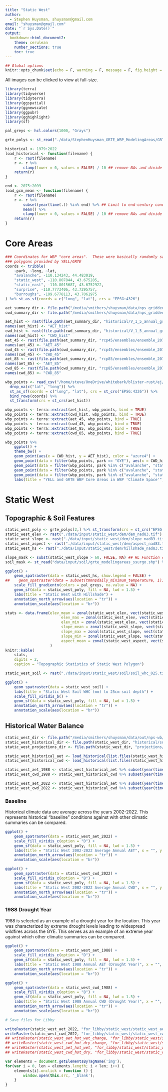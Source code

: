 ```yaml
---
title: "Static West"
author: 
  - Stephen Huysman, shuysman@gmail.com
email: "shuysman@gmail.com"
date: "`r Sys.Date()`"
output:
  bookdown::html_document2:
    theme: cerulean
    number_sections: true
    toc: true
---
```


```r
## Global options
knitr::opts_chunk$set(echo = F, warning = F, message = F, fig.height = 8, fig.width = 10)

```

All images can be clicked to view at full-size.

```r
library(terra)
library(tidyverse)
library(tidyterra)
library(ggspatial)
library(ggnewscale)
library(ggpubr)
library(gghighlight)
library(sf)

pal_greys <- hcl.colors(1000, "Grays")

grte_polys <- st_read("./data/StephenHuysman_GRTE_WBP_ModelingAreas/GRTE_WBP_ModelingAreas_merged.shp")

historical <- 1979:2022
load_historical <- function(filename) {
    r <- rast(filename)
    r <- r %>%
        clamp(lower = 0, values = FALSE) / 10 ## remove NAs and divide by ten (nps gridded wb is provided in units x 10)
    return(r)
}

end <- 2075:2099
load_gcm_mean <- function(filename) {
    r <- rast(filename)
    r <- r %>%
        subset(year(time(.)) %in% end) %>% ## Limit to end-century conditions
        mean() %>%
        clamp(lower = 0, values = FALSE) / 10 ## remove NAs and divide by ten (nps gridded wb is provided in units x 10)
    return(r)
}
```

# Core Areas

``` r

### Coordinates for WBP "core areas".  These were basically randomly sampled w/in the
### polygons provided by YELL/GRTE
coords <- tribble(
    ~park, ~long, ~lat,
    "avalanche", -110.134243, 44.483019,
    "static_west", -110.807844, 43.675285,
    "static_east", -110.8015687, 43.6752922,
    "surprise", -110.7773406, 43.7295757,
    "burroughs", -109.6778113, 43.7061975
) %>% st_as_sf(coords = c("long", "lat"), crs = "EPSG:4326")

aet_summary_dir <- file.path("/media/smithers/shuysman/data/nps_gridded_wb/summary_layers/AET/")
cwd_summary_dir <- file.path("/media/smithers/shuysman/data/nps_gridded_wb/summary_layers/Deficit/")

aet_hist <- rast(file.path(aet_summary_dir, "historical/V_1_5_annual_gridmet_historical_AET_2000_2019_annual_means_cropped_units_mm.tif"))
names(aet_hist) <- "AET_hist"
cwd_hist <- rast(file.path(cwd_summary_dir, "historical/V_1_5_annual_gridmet_historical_Deficit_2000_2019_annual_means_cropped_units_mm.tif"))
names(cwd_hist) <- "CWD_hist"
aet_45 <- rast(file.path(aet_summary_dir, "rcp45/ensembles/ensemble_2070_2099_annual_rcp45_AET_units_mm.tif"))
names(aet_45) <- "AET_45"
cwd_45 <- rast(file.path(cwd_summary_dir, "rcp45/ensembles/ensemble_2070_2099_annual_rcp45_Deficit_units_mm.tif"))
names(cwd_45) <- "CWD_45"
aet_85 <- rast(file.path(aet_summary_dir, "rcp85/ensembles/ensemble_2070_2099_annual_rcp85_AET_units_mm.tif"))
names(aet_85) <- "AET_85"
cwd_85 <- rast(file.path(cwd_summary_dir, "rcp85/ensembles/ensemble_2070_2099_annual_rcp85_Deficit_units_mm.tif"))
names(cwd_85) <- "CWD_85"

wbp_points <- read_csv("/home/steve/OneDrive/whitebark/blister-rust/ej/SITE_LOCATIONS.csv") %>%
  drop_na(c("lat", "long")) %>%
  st_as_sf(coords = c("long", "lat"), crs = st_crs("EPSG:4326")) %>%
  bind_rows(coords) %>%
  st_transform(crs = st_crs(aet_hist))

wbp_points <- terra::extract(aet_hist, wbp_points, bind = TRUE)
wbp_points <- terra::extract(cwd_hist, wbp_points, bind = TRUE)
wbp_points <- terra::extract(aet_45, wbp_points, bind = TRUE)
wbp_points <- terra::extract(cwd_45, wbp_points, bind = TRUE)
wbp_points <- terra::extract(aet_85, wbp_points, bind = TRUE)
wbp_points <- terra::extract(cwd_85, wbp_points, bind = TRUE)

wbp_points %>%
    ggplot() +
    theme_bw() +
    geom_point(aes(x = CWD_hist, y = AET_hist), color = "azure4") +
    geom_point(data = filter(wbp_points, park == "GYE"), aes(x = CWD_hist, y = AET_hist), color = "deepskyblue3") +
    geom_point(data = filter(wbp_points, park %in% c("avalanche", "static_west", "surprise", "burroughs")), aes(x = CWD_hist, y = AET_hist, shape = park), size = 7, color = "green") +
    geom_point(data = filter(wbp_points, park %in% c("avalanche", "static_west", "surprise", "burroughs")), aes(x = CWD_45, y = AET_45, shape = park), size = 7, color = "darkviolet") +
    geom_point(data = filter(wbp_points, park %in% c("avalanche", "static_west", "surprise", "burroughs")), aes(x = CWD_85, y = AET_85, shape = park), size = 7, color = "red") +
    labs(title = "YELL and GRTE WBP Core Areas in WBP 'Climate Space'", x = "CWD", y = "AET")

```

# Static West

## Topographic & Soil Features
```r
static_west_poly <- grte_polys[2,] %>% st_transform(crs = st_crs("EPSG:26912"))
static_west_elev <- rast("./data/input/static_west/dem/dem_nad83.tif")
static_west_slope <- rast("./data/input/static_west/dem/slope_nad83.tif")
static_west_aspect <- rast("./data/input/static_west/dem/aspect_nad83.tif")
static_west_hs <- rast("./data/input/static_west/dem/hillshade_nad83.tif")

slope_mask <- subst(static_west_slope > 60, FALSE, NA) ## HL Function can't take inputs >60 degrees for slope
soil_mask <- st_read("data/input/soil/grte_modelingareas_ssurgo.shp") %>% subset(fid %in% c(15, 16)) ### soil type with NA soil depth, screws up WB calculations

ggplot() +
    geom_spatraster(data = static_west_hs, show.legend = FALSE) +
##    geom_spatraster(data = subset(tmmn$daily_minimum_temperature, 1)) +
    scale_fill_gradientn(colors = pal_greys, na.value = NA) +
    geom_sf(data = static_west_poly, fill = NA, lwd = 1.5) +
    labs(title = "Static West with Hillshade") +
    annotation_north_arrow(aes(location = "tr")) +
    annotation_scale(aes(location = "br"))
```


``` r
stats <- data.frame(elev_mean = zonal(static_west_elev, vect(static_west_poly), fun = "mean")[[1]],
                         elev_max = zonal(static_west_elev, vect(static_west_poly), fun = "max")[[1]],
                         elev_min = zonal(static_west_elev, vect(static_west_poly), fun = "min")[[1]],
                         slope_mean = zonal(static_west_slope, vect(static_west_poly), fun = "mean", na.rm = TRUE)[[1]],
                         slope_max = zonal(static_west_slope, vect(static_west_poly), fun = "max", na.rm = TRUE)[[1]],
                         slope_min = zonal(static_west_slope, vect(static_west_poly), fun = "min", na.rm = TRUE)[[1]],
                         aspect_mean = zonal(static_west_aspect, vect(static_west_poly), fun = "mean", na.rm = TRUE)[[1]]
                    )
knitr::kable(
    stats,
    digits = 2,
    caption = "Topographic Statistics of Static West Polygon")
```

```r
static_west_soil <- rast("./data/input/static_west/soil/soil_whc_025.tif")

ggplot() +
    geom_spatraster(data = static_west_soil) +
    labs(title = "Static West Soil WHC (mm) to 25cm soil depth") +
    scale_fill_viridis_b() +
    geom_sf(data = static_west_poly, fill = NA, lwd = 1.5) +
    annotation_north_arrow(aes(location = "tr")) +
    annotation_scale(aes(location = "br"))
```

## Historical Water Balance

``` r
static_west_dir <- file.path("/media/smithers/shuysman/data/out/nps-wb/static_west/")
static_west_historical_dir <- file.path(static_west_dir, "historical/sums/")
static_west_projections_dir <- file.path(static_west_dir, "projections/sums/")

static_west_historical_aet <- load_historical(list.files(static_west_historical_dir, pattern = ".*AET.*.nc", full.names = TRUE)) %>% mask(soil_mask, inverse = TRUE) %>% mask(slope_mask, inverse = TRUE)
static_west_historical_cwd <- load_historical(list.files(static_west_historical_dir, pattern = ".*Deficit.*.nc", full.names = TRUE)) %>% mask(soil_mask, inverse = TRUE) %>% mask(slope_mask, inverse = TRUE)

static_west_aet_1988 <- static_west_historical_aet %>% subset(year(time(.)) == 1988)
static_west_cwd_1988 <- static_west_historical_cwd %>% subset(year(time(.)) == 1988)

static_west_aet_2022 <- static_west_historical_aet %>% subset(year(time(.)) >= 2002 & year(time(.)) <= 2022) %>% mean()
static_west_cwd_2022 <- static_west_historical_cwd %>% subset(year(time(.)) >= 2002 & year(time(.)) <= 2022) %>% mean()
```

### Baseline

Historical climate data are average across the years 2002-2022.  This
represents historical "baseline" conditions against with other
climatic summaries can be compared.

```r

ggplot() +
    geom_spatraster(data = static_west_aet_2022) +
    scale_fill_viridis_c(option = "D") +
    geom_sf(data = static_west_poly, fill = NA, lwd = 1.5) +
    labs(title = "Static West 2002-2022 Average Annual AET", x = "", y = "") +
    annotation_north_arrow(aes(location = "tr")) +
    annotation_scale(aes(location = "br"))

ggplot() +
    geom_spatraster(data = static_west_cwd_2022) +
    scale_fill_viridis_c(option = "B") +
    geom_sf(data = static_west_poly, fill = NA, lwd = 1.5) +
    labs(title = "Static West 2002-2022 Average Annual CWD", x = "", y = "") +
    annotation_north_arrow(aes(location = "tr")) +
    annotation_scale(aes(location = "br"))

```

### 1988 Drought Year

1988 is selected as an example of a drought year for the location.
This year was characterized by extreme drought levels leading to
widespread wildfires across the GYE.  This serves as an example of an
extreme year against which other climatic summaries can be compared.

``` r

ggplot() +
    geom_spatraster(data = static_west_aet_1988) +
    scale_fill_viridis_c(option = "D") +
    geom_sf(data = static_west_poly, fill = NA, lwd = 1.5) +
    labs(title = "Static West 1988 Annual AET (Drought Year)", x = "", y = "") +
    annotation_north_arrow(aes(location = "tr")) +
    annotation_scale(aes(location = "br"))

ggplot() +
    geom_spatraster(data = static_west_cwd_1988) +
    scale_fill_viridis_c(option = "B") +
    geom_sf(data = static_west_poly, fill = NA, lwd = 1.5) +
    labs(title = "Static West 1988 Annual CWD (Drought Year)", x = "", y = "") +
    annotation_north_arrow(aes(location = "tr")) +
    annotation_scale(aes(location = "br"))
```


<!-- ## Projected Water Balance  -->


<!-- Four GCM/Emission Scenario combinations were selected to bracket the range of -->
<!-- plausible future climates based on 'Warm/Wet', 'Warm/Dry', 'Hot/Wet', -->
<!-- and 'Hot/Dry' scenarios determined by changes in annual Temperature -->
<!-- and Precipitation.  These show the most extreme projections of future -->
<!-- climate.  For visualizations of future AET and CWD, only the "best" -->
<!-- and "worst" case scenarios are showing for the sake of brevity. -->
<!-- Climate projections are summarized across the years 2075-2099 to -->
<!-- represent "end-of-century" conditions.  Given the long amounts of time -->
<!-- needed for WBP trees to reach reproductive maturity, this is -->
<!-- approximately the time period that trees planted today would be -->
<!-- producing cones. -->

<!-- | Future   | GCM           | Scenario | Note                                                                  | -->
<!-- |----------|---------------|----------|-----------------------------------------------------------------------| -->
<!-- | Warm Wet | MRI-CGCM3     | RCP8.5   |                                                                       | -->
<!-- | Hot Wet  | CanESM2       | RCP8.5   | 'Best-Case' AET Scenario (Highest)                                    | -->
<!-- | Warm Dry | MRI-CGCM3     | RCP4.5   | 'Worse-Case' AET Scenario (Lowest), 'Best-Case' CWD Scenario (Lowest) | -->
<!-- | Hot Dry  | HadGEM2-CC365 | RCP8.5   | 'Worse-Case' CWD Scenario (Highest)                                   | -->



<!-- ```{r, static_west-projections, fig.height = 8, fig.width = 16, fig.cap = "Projected Water Balance"} -->
<!-- ## best_case_aet: hot_wet -->
<!-- ## worse_case_aet: warm_dry -->
<!-- ## best_case_cwd: warm_dry -->
<!-- ## worst_case_cwd: hot_dry -->

<!-- static_west_aet_warm_wet <- load_gcm_mean(file.path(static_west_projections_dir, "MRI-CGCM3_rcp85_AET_annual_sum.nc"))  %>% mask(soil_mask, inverse = TRUE) %>% mask(slope_mask, inverse = TRUE) -->
<!-- static_west_aet_hot_wet <- load_gcm_mean(file.path(static_west_projections_dir,"CanESM2_rcp85_AET_annual_sum.nc"))  %>% mask(soil_mask, inverse = TRUE) %>% mask(slope_mask, inverse = TRUE) -->
<!-- static_west_aet_warm_dry <- load_gcm_mean(file.path(static_west_projections_dir, "MRI-CGCM3_rcp45_AET_annual_sum.nc"))  %>% mask(soil_mask, inverse = TRUE) %>% mask(slope_mask, inverse = TRUE) -->
<!-- static_west_aet_hot_dry <- load_gcm_mean(file.path(static_west_projections_dir,"HadGEM2-CC365_rcp85_AET_annual_sum.nc"))  %>% mask(soil_mask, inverse = TRUE) %>% mask(slope_mask, inverse = TRUE) -->

<!-- static_west_aet_warm_wet_change <- (static_west_aet_warm_wet - static_west_aet_2022) / static_west_aet_2022 -->
<!-- static_west_aet_hot_wet_change <- (static_west_aet_hot_wet - static_west_aet_2022) / static_west_aet_2022 -->
<!-- static_west_aet_warm_dry_change <- (static_west_aet_warm_dry - static_west_aet_2022) / static_west_aet_2022 -->
<!-- static_west_aet_hot_dry_change <- (static_west_aet_hot_dry - static_west_aet_2022) / static_west_aet_2022 -->

<!-- static_west_cwd_warm_dry <- load_gcm_mean(file.path(static_west_projections_dir, "MRI-CGCM3_rcp45_Deficit_annual_sum.nc"))  %>% mask(soil_mask, inverse = TRUE) %>% mask(slope_mask, inverse = TRUE) -->
<!-- static_west_cwd_hot_dry <- load_gcm_mean(file.path(static_west_projections_dir,"HadGEM2-CC365_rcp85_Deficit_annual_sum.nc"))  %>% mask(soil_mask, inverse = TRUE) %>% mask(slope_mask, inverse = TRUE) -->
<!-- static_west_cwd_warm_wet <- load_gcm_mean(file.path(static_west_projections_dir, "MRI-CGCM3_rcp85_Deficit_annual_sum.nc"))  %>% mask(soil_mask, inverse = TRUE) %>% mask(slope_mask, inverse = TRUE) -->
<!-- static_west_cwd_hot_wet <- load_gcm_mean(file.path(static_west_projections_dir,"CanESM2_rcp85_Deficit_annual_sum.nc"))  %>% mask(soil_mask, inverse = TRUE) %>% mask(slope_mask, inverse = TRUE) -->

<!-- static_west_cwd_warm_dry_change <- (static_west_cwd_warm_dry - static_west_cwd_2022) / static_west_aet_2022 -->
<!-- static_west_cwd_hot_dry_change <- (static_west_cwd_hot_dry - static_west_cwd_2022) / static_west_aet_2022 -->
<!-- static_west_cwd_warm_wet_change <- (static_west_cwd_warm_wet - static_west_cwd_2022) / static_west_aet_2022 -->
<!-- static_west_cwd_hot_wet_change <- (static_west_cwd_hot_wet - static_west_cwd_2022) / static_west_aet_2022 -->

<!-- aet_hot_wet_plot <- ggplot() + -->
<!--     ggnewscale::new_scale_fill() + -->
<!--     geom_spatraster(data = static_west_aet_hot_wet) + -->
<!--     scale_fill_viridis_c(option = "D") + -->
<!--     geom_sf(data = static_west_poly, fill = NA, lwd = 1.5) + -->
<!--     labs(title = "AET Hot-Wet ('Best-Case'/Highest)", x = "", y = "") + -->
<!--     annotation_north_arrow(aes(location = "tr")) + -->
<!--     annotation_scale(aes(location = "br")) -->

<!-- aet_warm_dry_plot <- ggplot() + -->
<!--     ggnewscale::new_scale_fill() + -->
<!--     geom_spatraster(data = static_west_aet_warm_dry) + -->
<!--     scale_fill_viridis_c(option = "D") + -->
<!--     geom_sf(data = static_west_poly, fill = NA, lwd = 1.5) + -->
<!--     labs(title = "AET Warm-Dry ('Worst-Case'/Lowest)", x = "", y = "") + -->
<!--     annotation_north_arrow(aes(location = "tr")) + -->
<!--     annotation_scale(aes(location = "br")) -->

<!-- cwd_warm_dry_plot <- ggplot() + -->
<!--     ggnewscale::new_scale_fill() + -->
<!--     geom_spatraster(data = static_west_cwd_warm_dry) + -->
<!--     scale_fill_viridis_c(option = "B") + -->
<!--     geom_sf(data = static_west_poly, fill = NA, lwd = 1.5) + -->
<!--     labs(title = "CWD Warm-Dry ('Best-Case'/Lowest)", x = "", y = "") + -->
<!--     annotation_north_arrow(aes(location = "tr")) + -->
<!--     annotation_scale(aes(location = "br")) -->

<!-- cwd_hot_dry_plot <- ggplot() + -->
<!--     ggnewscale::new_scale_fill() + -->
<!--     geom_spatraster(data = static_west_cwd_hot_dry) + -->
<!--     scale_fill_viridis_c(option = "B") + -->
<!--     geom_sf(data = static_west_poly, fill = NA, lwd = 1.5) + -->
<!--     labs(title = "CWD Hot-Dry ('Worst-Case'/Highest)", x = "", y = "") + -->
<!--     annotation_north_arrow(aes(location = "tr")) + -->
<!--     annotation_scale(aes(location = "br")) -->

<!-- ggarrange(aet_hot_wet_plot, aet_warm_dry_plot) -->
<!-- ggarrange(cwd_warm_dry_plot, cwd_hot_dry_plot) -->

<!-- ``` -->


<!-- ## Climate Summary -->

<!-- ```{r, static-west-climate-summary, fig.height = 6, fig.width = 8, fig.cap = "Static West Climate summaries.  AET and CWD distributions for all 1m pixels in the avalanche polygon are shown for 1988 (Drought Year), 2002-2022 (Historical Baseline), and 2075-2099 projections for 'Warm/Wet', 'Warm/Dry', 'Hot/Wet', 'Hot/Dry' scenarios"} -->
<!-- aet_df <- as.data.frame(static_west_aet_1988) -->
<!-- aet_df <- cbind(aet_df, as.data.frame(static_west_aet_2022)) -->
<!-- aet_df <- cbind(aet_df, as.data.frame(static_west_aet_warm_wet)) -->
<!-- aet_df <- cbind(aet_df, as.data.frame(static_west_aet_hot_wet)) -->
<!-- aet_df <- cbind(aet_df, as.data.frame(static_west_aet_warm_dry)) -->
<!-- aet_df <- cbind(aet_df, as.data.frame(static_west_aet_hot_dry)) -->
<!-- names(aet_df) = c("AET_1988", "AET_2022", "AET_warm_wet", "AET_hot_wet", "AET_warm_dry", "AET_hot_dry") -->
<!-- aet_df <- aet_df %>% -->
<!--     pivot_longer(cols = 1:6) -->

<!-- ggplot(aet_df) + -->
<!--     geom_boxplot(aes(name, value)) + -->
<!--     labs(title = "Static_West East AET", x = "Scenario", y = "Annual AET (mm)") -->

<!-- cwd_df <- as.data.frame(static_west_cwd_1988) -->
<!-- cwd_df <- cbind(cwd_df, as.data.frame(static_west_cwd_2022)) -->
<!-- cwd_df <- cbind(cwd_df, as.data.frame(static_west_cwd_warm_wet)) -->
<!-- cwd_df <- cbind(cwd_df, as.data.frame(static_west_cwd_hot_wet)) -->
<!-- cwd_df <- cbind(cwd_df, as.data.frame(static_west_cwd_warm_dry)) -->
<!-- cwd_df <- cbind(cwd_df, as.data.frame(static_west_cwd_hot_dry)) -->
<!-- names(cwd_df) = c("CWD_1988", "CWD_2022", "CWD_warm_wet", "CWD_hot_wet", "CWD_warm_dry", "CWD_hot_dry") -->
<!-- cwd_df <- cwd_df %>% -->
<!--     pivot_longer(cols = 1:6) -->

<!-- ggplot(cwd_df) + -->
<!--     geom_boxplot(aes(name, value)) + -->
<!--     labs(title = "Static_West East CWD", x = "Scenario", y = "Annual CWD (mm)") -->

<!-- ``` -->

<!-- # Export Files -->
```r
# Save files for Libby

writeRaster(static_west_aet_2022, "for_libby/static_west/static_west_aet_2002-2022.tif", overwrite = TRUE)
writeRaster(static_west_cwd_2022, "for_libby/static_west/static_west_cwd_2002-2022.tif", overwrite = TRUE)
## writeRaster(static_west_aet_hot_wet_change, "for_libby/static_west/static_west_aet_hot_wet_change.tif", overwrite = TRUE)
## writeRaster(static_west_cwd_hot_dry_change, "for_libby/static_west/static_west_cwd_hot_dry_change.tif", overwrite = TRUE)
## writeRaster(static_west_aet_hot_wet, "for_libby/static_west/static_west_aet_hot_wet.tif", overwrite = TRUE)
## writeRaster(static_west_cwd_hot_dry, "for_libby/static_west/static_west_cwd_hot_dry.tif", overwrite = TRUE)

```

```js
var elements = document.getElementsByTagName('img');
for(var i = 0, len = elements.length; i < len; i++) {
    elements[i].onclick = function () {
        window.open(this.src, '_blank');
    }
}
```
